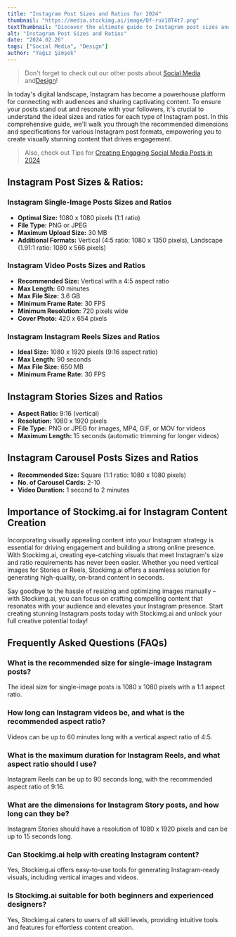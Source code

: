```yaml
---
title: "Instagram Post Sizes and Ratios for 2024"
thumbnail: "https://media.stockimg.ai/image/Df-ruV10T4t7.png"
textThumbnail: "Discover the ultimate guide to Instagram post sizes and ratios, ensuring your content shines on the platform. Learn real measurements and ratios for images, videos, Stories, Reels, and more. Plus, explore how Stockimg.ai simplifies content creation with easy-to-use tools for generating vertical visuals effortlessly."
alt: "Instagram Post Sizes and Ratios"
date: "2024.02.26"
tags: ["Social Media", "Design"]
author: "Yağız Şimşek"
---
```


<CustomImage
    src="https://media.stockimg.ai/image/Df-ruV10T4t7.png"
    alt="Instagram Post Sizes and Ratios"
/>

> Don't forget to check out our other posts about [Social Media](https://stockimg.ai/blog/social-media) and[Design](https://stockimg.ai/blog/design)!

In today's digital landscape, Instagram has become a powerhouse platform for connecting with audiences and sharing captivating content. To ensure your posts stand out and resonate with your followers, it's crucial to understand the ideal sizes and ratios for each type of Instagram post. In this comprehensive guide, we'll walk you through the recommended dimensions and specifications for various Instagram post formats, empowering you to create visually stunning content that drives engagement.

> Also, check out Tips for [Creating Engaging Social Media Posts in 2024](https://stockimg.ai/blog/social-media/tips-for-creating-engaging-social-media-posts)

## Instagram Post Sizes & Ratios:

### Instagram Single-Image Posts Sizes and Ratios

<CustomImage
    src="https://raw.githubusercontent.com/Abdurrahman-Subh/mdx-blog/main/images/ig-post.jpg"
    alt="stockimg Single-Image Post"
/>

- **Optimal Size:** 1080 x 1080 pixels (1:1 ratio)
- **File Type:** PNG or JPEG
- **Maximum Upload Size:** 30 MB
- **Additional Formats:** Vertical (4:5 ratio: 1080 x 1350 pixels), Landscape (1.91:1 ratio: 1080 x 566 pixels)

### Instagram Video Posts Sizes and Ratios

<CustomImage
    src="https://raw.githubusercontent.com/Abdurrahman-Subh/mdx-blog/main/images/ig-video-post.jpg"
    alt="stockimg Video Post"
/>

- **Recommended Size:** Vertical with a 4:5 aspect ratio
- **Max Length:** 60 minutes
- **Max File Size:** 3.6 GB
- **Minimum Frame Rate:** 30 FPS
- **Minimum Resolution:** 720 pixels wide
- **Cover Photo:** 420 x 654 pixels

### Instagram Instagram Reels Sizes and Ratios

<CustomImage
    src="https://raw.githubusercontent.com/Abdurrahman-Subh/mdx-blog/main/images/ig-reels.jpg"
    alt="stockimg Instagram Reels"
/>

- **Ideal Size:** 1080 x 1920 pixels (9:16 aspect ratio)
- **Max Length:** 90 seconds
- **Max File Size:** 650 MB
- **Minimum Frame Rate:** 30 FPS

## Instagram Stories Sizes and Ratios

<CustomImage
    src="https://raw.githubusercontent.com/Abdurrahman-Subh/mdx-blog/main/images/ig-story.jpg"
    alt="stockimg Instagram Stories"
/>

- **Aspect Ratio:** 9:16 (vertical)
- **Resolution:** 1080 x 1920 pixels
- **File Type:** PNG or JPEG for images, MP4, GIF, or MOV for videos
- **Maximum Length:** 15 seconds (automatic trimming for longer videos)

## Instagram Carousel Posts Sizes and Ratios

<CustomImage
    src="https://raw.githubusercontent.com/Abdurrahman-Subh/mdx-blog/main/images/ig-carousel.jpg"
    alt="stockimg Carousel Posts"
/>

- **Recommended Size:** Square (1:1 ratio: 1080 x 1080 pixels)
- **No. of Carousel Cards:** 2-10
- **Video Duration:** 1 second to 2 minutes

## Importance of Stockimg.ai for Instagram Content Creation

Incorporating visually appealing content into your Instagram strategy is essential for driving engagement and building a strong online presence. With Stockimg.ai, creating eye-catching visuals that meet Instagram's size and ratio requirements has never been easier. Whether you need vertical images for Stories or Reels, Stockimg.ai offers a seamless solution for generating high-quality, on-brand content in seconds.

Say goodbye to the hassle of resizing and optimizing images manually – with Stockimg.ai, you can focus on crafting compelling content that resonates with your audience and elevates your Instagram presence. Start creating stunning Instagram posts today with Stockimg.ai and unlock your full creative potential today!

## Frequently Asked Questions (FAQs)

### What is the recommended size for single-image Instagram posts?

The ideal size for single-image posts is 1080 x 1080 pixels with a 1:1 aspect ratio.

### How long can Instagram videos be, and what is the recommended aspect ratio?

Videos can be up to 60 minutes long with a vertical aspect ratio of 4:5.

### What is the maximum duration for Instagram Reels, and what aspect ratio should I use?

Instagram Reels can be up to 90 seconds long, with the recommended aspect ratio of 9:16.

### What are the dimensions for Instagram Story posts, and how long can they be?

Instagram Stories should have a resolution of 1080 x 1920 pixels and can be up to 15 seconds long.

### Can Stockimg.ai help with creating Instagram content?

Yes, Stockimg.ai offers easy-to-use tools for generating Instagram-ready visuals, including vertical images and videos.

### Is Stockimg.ai suitable for both beginners and experienced designers?

Yes, Stockimg.ai caters to users of all skill levels, providing intuitive tools and features for effortless content creation.
